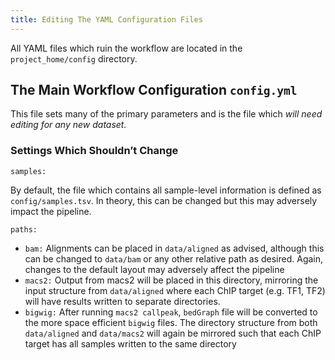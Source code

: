 ```yaml
---
title: Editing The YAML Configuration Files
---
```


All YAML files which ruin the workflow are located in the `project_home/config` directory.

## The Main Workflow Configuration `config.yml`

This file sets many of the primary parameters and is the file which *will need editing for any new dataset.*

### Settings Which Shouldn't Change

`samples:` 

By default, the file which contains all sample-level information is defined as `config/samples.tsv`.
In theory, this can be changed but this may adversely impact the pipeline.

`paths:`

- `bam:` Alignments can be placed in `data/aligned` as advised, although this can be changed to `data/bam` or any other relative path as desired. Again, changes to the default layout may adversely affect the pipeline
- `macs2:` Output from macs2 will be placed in this directory, mirroring the input structure from `data/aligned` where each ChIP target (e.g. TF1, TF2) will have results written to separate directories.
- `bigwig:` After running `macs2 callpeak`, `bedGraph` file will be converted to the more space efficient `bigwig` files. The directory structure from both `data/aligned` and `data/macs2` will again be mirrored such that each ChIP target has all samples written to the same directory
